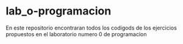 # lab_o-programacion
En este repositorio encontraran todos los codigods de los ejercicios propuestos en el laboratorio numero 0 de programacion
